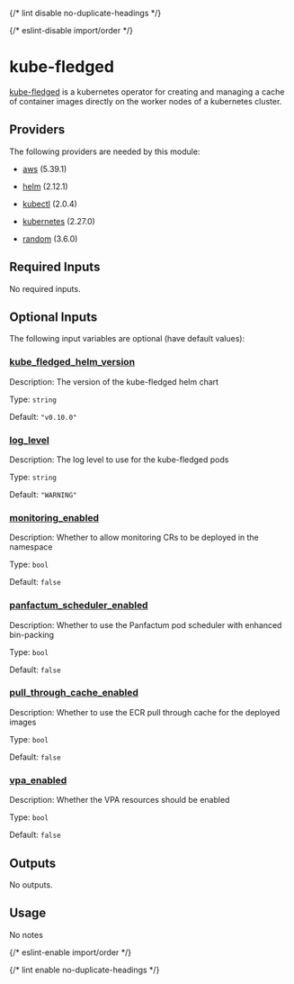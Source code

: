 
{/* lint disable no-duplicate-headings */}

{/* eslint-disable import/order */}

<ModuleHeader name="kube_fledged" sourceHref="https://github.com/Panfactum/stack/tree/__PANFACTUM_VERSION_MAIN__/packages/infrastructure/kube_fledged" status="stable" type="direct" />

# kube-fledged

[kube-fledged](https://github.com/senthilrch/kube-fledged)
is a kubernetes operator for creating and managing a cache of container images
directly on the worker nodes of a kubernetes cluster.

## Providers

The following providers are needed by this module:

* [aws](https://registry.terraform.io/providers/hashicorp/aws/5.39.1/docs) (5.39.1)

* [helm](https://registry.terraform.io/providers/hashicorp/helm/2.12.1/docs) (2.12.1)

* [kubectl](#requirement_kubectl) (2.0.4)

* [kubernetes](https://registry.terraform.io/providers/hashicorp/kubernetes/2.27.0/docs) (2.27.0)

* [random](https://registry.terraform.io/providers/hashicorp/random/3.6.0/docs) (3.6.0)

## Required Inputs

No required inputs.

## Optional Inputs

The following input variables are optional (have default values):

### <a name="input_kube_fledged_helm_version" /> [kube\_fledged\_helm\_version](#input_kube_fledged_helm_version)

Description: The version of the kube-fledged helm chart

Type: `string`

Default: `"v0.10.0"`

### <a name="input_log_level" /> [log\_level](#input_log_level)

Description: The log level to use for the kube-fledged pods

Type: `string`

Default: `"WARNING"`

### <a name="input_monitoring_enabled" /> [monitoring\_enabled](#input_monitoring_enabled)

Description: Whether to allow monitoring CRs to be deployed in the namespace

Type: `bool`

Default: `false`

### <a name="input_panfactum_scheduler_enabled" /> [panfactum\_scheduler\_enabled](#input_panfactum_scheduler_enabled)

Description: Whether to use the Panfactum pod scheduler with enhanced bin-packing

Type: `bool`

Default: `false`

### <a name="input_pull_through_cache_enabled" /> [pull\_through\_cache\_enabled](#input_pull_through_cache_enabled)

Description: Whether to use the ECR pull through cache for the deployed images

Type: `bool`

Default: `false`

### <a name="input_vpa_enabled" /> [vpa\_enabled](#input_vpa_enabled)

Description: Whether the VPA resources should be enabled

Type: `bool`

Default: `false`

## Outputs

No outputs.

## Usage

No notes

{/* eslint-enable import/order */}

{/* lint enable no-duplicate-headings */}
